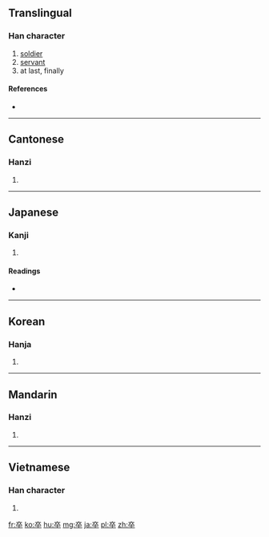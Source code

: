 {{also|卆}}
==Translingual==

===Han character===
{{Han char|rn=24|rad=十|as=06|sn=8|four=0040<sub>8</sub>|canj=卜人人十 (YOOJ)}}

# [[soldier]]
# [[servant]]
# at last, finally

====References====
* {{Han ref|kx=0156.280|dkj=02740|dj=0356.190|hdz=10063.020|uh=5352|ud=21330|bh=A8F2|bd=43250}}

----

==Cantonese==

===Hanzi===
{{yue-hanzi|jyut=|y=chyut3, jeut1}}

# {{defn|Cantonese|sort=十06}}

----

==Japanese==

===Kanji===
{{ja-kanji|grade=4|rs=十06}}

# {{defn|Japanese|sort=十06}}

====Readings====
* {{ja-readings|on=[[そつ]] (sotsu)|kun=[[にわか]] (niwaka), [[おわる]] (owaru), [[ついに]] (tsuini)}}

----

==Korean==

===Hanja===
{{ko-hanja|hangeul=졸|rv=jol|mr=chol}}

# {{defn|Korean|sort=十06}}

----

==Mandarin==

===Hanzi===
{{cmn-hanzi|pin=[[zú]] ([[zu2]])|wg=tsu<sup>2</sup>}}

# {{defn|Mandarin|sort=十06}}

----

==Vietnamese==

===Han character===
{{vi-hantu|[[tốt]], [[chót]], [[chợt]], [[dút]], [[giốt]], [[rốt]], [[tột]], [[xụt]], [[chốt]], [[sót]], [[sút]], [[thốt]], [[trót]], [[trốt]]|rs=十06}}

# {{defn|Vietnamese|sort=十06}}

[[fr:卒]]
[[ko:卒]]
[[hu:卒]]
[[mg:卒]]
[[ja:卒]]
[[pl:卒]]
[[zh:卒]]